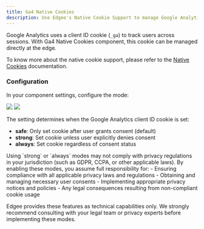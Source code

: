 ```yaml
---
title: Ga4 Native Cookies
description: Use Edgee's Native Cookie Support to manage Google Analytics cookies at the edge.
---
```



<EdgeeSdk />


Google Analytics uses a client ID cookie (`_ga`) to track users across sessions. With Ga4 Native Cookies component, 
this cookie can be managed directly at the edge.

To know more about the native cookie support, please refer to the [Native Cookies](/services/data-collection/native-cookies) documentation.

### Configuration

In your component settings, configure the mode:

<Frame caption="Go to your project > Data Collection > Your Ga4 Native Cookies component">
  <img className="block dark:hidden" src="/images/native-cookie-support-light.png"/>
  <img className="hidden dark:block" src="/images/native-cookie-support-dark.png"/>
</Frame>

The setting determines when the Google Analytics client ID cookie is set:

- **safe**: Only set cookie after user grants consent (default)
- **strong**: Set cookie unless user explicitly denies consent
- **always**: Set cookie regardless of consent status

<Warning>
  Using `strong` or `always` modes may not comply with privacy regulations in your jurisdiction (such as GDPR, CCPA, or other applicable laws). 
  By enabling these modes, you assume full responsibility for:
  - Ensuring compliance with all applicable privacy laws and regulations
  - Obtaining and managing necessary user consents
  - Implementing appropriate privacy notices and policies
  - Any legal consequences resulting from non-compliant cookie usage

  Edgee provides these features as technical capabilities only. We strongly recommend consulting with your legal team or privacy experts before implementing these modes.
</Warning>